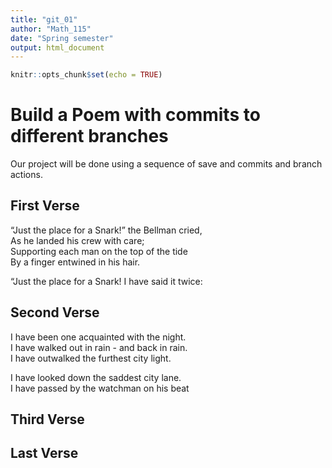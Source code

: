 ```yaml
---
title: "git_01"
author: "Math_115"
date: "Spring semester"
output: html_document
---
```


```r
knitr::opts_chunk$set(echo = TRUE)
```
# Build a Poem with commits to different branches
Our project will be done using a sequence of save and commits and branch actions.
<!-- Do not modify or change any text in "!--" bracketed areas such as this --- these are instructions to
you, if you change any of this the git program will notice it and compromise your git merging strategy !-->

## First Verse 
<!--Put the first five lines of a poem by Lewis Carrol in this section!-->
"Just the place for a Snark!" the Bellman cried,  
   As he landed his crew with care;  
Supporting each man on the top of the tide  
   By a finger entwined in his hair.  

"Just the place for a Snark! I have said it twice:  

## Second Verse
<!--Put the first five lines of a poem by Robert Frost here!-->
I have been one acquainted with the night.      
I have walked out in rain - and back in rain.      
I have outwalked the furthest city light.    

I have looked down the saddest city lane.        
I have passed by the watchman on his beat      

## Third Verse
<!--Put the first two verses of The Walrus and the Carpenter here!-->

## Last Verse
<!--Put a short poem of your choice 8-20 lines,here!-->

